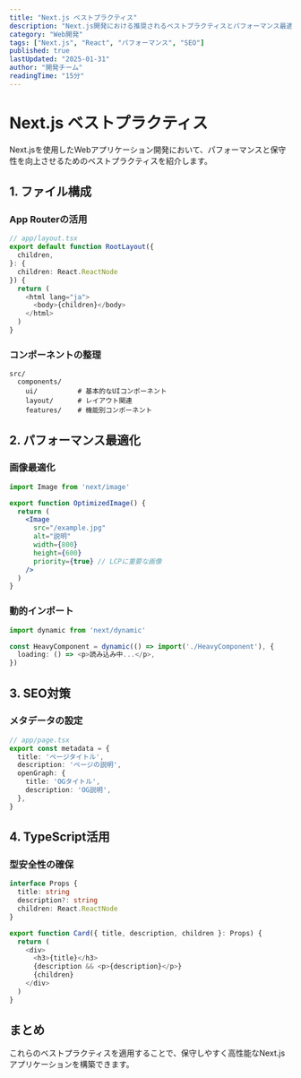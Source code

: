 ```yaml
---
title: "Next.js ベストプラクティス"
description: "Next.js開発における推奨されるベストプラクティスとパフォーマンス最適化手法"
category: "Web開発"
tags: ["Next.js", "React", "パフォーマンス", "SEO"]
published: true
lastUpdated: "2025-01-31"
author: "開発チーム"
readingTime: "15分"
---
```


# Next.js ベストプラクティス

Next.jsを使用したWebアプリケーション開発において、パフォーマンスと保守性を向上させるためのベストプラクティスを紹介します。

## 1. ファイル構成

### App Routerの活用

```typescript
// app/layout.tsx
export default function RootLayout({
  children,
}: {
  children: React.ReactNode
}) {
  return (
    <html lang="ja">
      <body>{children}</body>
    </html>
  )
}
```

### コンポーネントの整理

```
src/
  components/
    ui/          # 基本的なUIコンポーネント
    layout/      # レイアウト関連
    features/    # 機能別コンポーネント
```

## 2. パフォーマンス最適化

### 画像最適化

```jsx
import Image from 'next/image'

export function OptimizedImage() {
  return (
    <Image
      src="/example.jpg"
      alt="説明"
      width={800}
      height={600}
      priority={true} // LCPに重要な画像
    />
  )
}
```

### 動的インポート

```typescript
import dynamic from 'next/dynamic'

const HeavyComponent = dynamic(() => import('./HeavyComponent'), {
  loading: () => <p>読み込み中...</p>,
})
```

## 3. SEO対策

### メタデータの設定

```typescript
// app/page.tsx
export const metadata = {
  title: 'ページタイトル',
  description: 'ページの説明',
  openGraph: {
    title: 'OGタイトル',
    description: 'OG説明',
  },
}
```

## 4. TypeScript活用

### 型安全性の確保

```typescript
interface Props {
  title: string
  description?: string
  children: React.ReactNode
}

export function Card({ title, description, children }: Props) {
  return (
    <div>
      <h3>{title}</h3>
      {description && <p>{description}</p>}
      {children}
    </div>
  )
}
```

## まとめ

これらのベストプラクティスを適用することで、保守しやすく高性能なNext.jsアプリケーションを構築できます。
